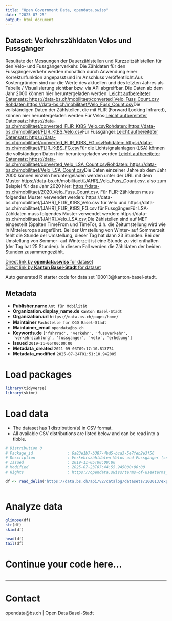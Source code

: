 ```yaml
---
title: "Open Government Data, opendata.swiss"
date: "2025-07-25"
output: html_document
---
```


## Dataset: Verkehrszähldaten Velos und Fussgänger

Resultate der Messungen der Dauerzählstellen und Kurzzeitzählstellen für den Velo- und Fussgängerverkehr. Die Zähldaten für den Fussgängerverkehr werden monatlich durch Anwendung einer Korrekturfunktion angepasst und im Anschluss veröffentlicht.Aus Kostengründen sind nur die Werte des aktuellen und des letzten Jahres als Tabelle / Visualisierung sichtbar bzw. via API abgreifbar. Die Daten ab dem Jahr 2000 können hier heruntergeladen werden: [Leicht aufbereiteter Datensatz: https://data-bs.ch/mobilitaet/converted_Velo_Fuss_Count.csv](https://data-bs.ch/mobilitaet/converted_Velo_Fuss_Count.csv) [Rohdaten: ](https://data-bs.ch/mobilitaet/Velo_Fuss_Count.csv)[https://data-bs.ch/mobilitaet/Velo_Fuss_Count.csv](https://data-bs.ch/mobilitaet/Velo_Fuss_Count.csv)Die vollständigen Daten der Zählstellen, die mit FLIR (Forward Looking Infrared), können hier heruntergeladen werden:Für Velos:[Leicht aufbereiteter Datensatz: https://data-bs.ch/mobilitaet/converted_FLIR_KtBS_Velo.csv](https://data-bs.ch/mobilitaet/converted_FLIR_KtBS_Velo.csv)[Rohdaten: https://data-bs.ch/mobilitaet/FLIR_KtBS_Velo.csv](https://data-bs.ch/mobilitaet/FLIR_KtBS_Velo.csv)[](https://data-bs.ch/mobilitaet/FLIR_KtBS_MIV6.csv)Für Fussgänger:[Leicht aufbereiteter Datensatz: https://data-bs.ch/mobilitaet/converted_FLIR_KtBS_FG.csv](https://data-bs.ch/mobilitaet/converted_FLIR_KtBS_FG.csv)[Rohdaten: https://data-bs.ch/mobilitaet/FLIR_KtBS_FG.csv](https://data-bs.ch/mobilitaet/FLIR_KtBS_FG.csv)Für die Lichtsignalanlagen (LSA) können die vollständigen Daten hier heruntergeladen werden:[Leicht aufbereiteter Datensatz: https://data-bs.ch/mobilitaet/converted_Velo_LSA_Count.csv](https://data-bs.ch/mobilitaet/converted_Velo_LSA_Count.csv)[Rohdaten: https://data-bs.ch/mobilitaet/Velo_LSA_Count.csv](https://data-bs.ch/mobilitaet/Velo_LSA_Count.csv)Die Daten einzelner Jahre ab dem Jahr 2000 können einzeln heruntergeladen werden unter der URL mit dem Muster https://data-bs.ch/mobilitaet/[JAHR]_Velo_Fuss_Count.csv, also zum Beispiel für das Jahr 2020 hier: [https://data-bs.ch/mobilitaet/2020_Velo_Fuss_Count.csv](https://data-bs.ch/mobilitaet/2020_Velo_Fuss_Count.csv). Für FLIR-Zähldaten muss folgendes Muster verwendet werden: https://data-bs.ch/mobilitaet/[JAHR]_FLIR_KtBS_Velo.csv für Velo und https://data-bs.ch/mobilitaet/[JAHR]_FLIR_KtBS_FG.csv für FussgängerFür LSA-Zähldaten muss folgendes Muster verwendet werden: https://data-bs.ch/mobilitaet/[JAHR]_Velo_LSA.csv,Die Zählstellen sind auf MET eingestellt (Spalten TimeFrom und TimeTo), d.h. die Zeitumstellung wird wie in Mitteleuropa ausgeführt. Bei der Umstellung von Winter- auf Sommerzeit fehlt die Stunde der Umstellung, dieser Tag hat dann 23 Stunden. Bei der Umstellung von Sommer- auf Winterzeit ist eine Stunde zu viel enthalten (der Tag hat 25 Stunden). In diesem Fall werden die Zähldaten der beiden Stunden zusammengezählt.

[Direct link by **opendata.swiss** for dataset](https://opendata.swiss/de/dataset/verkehrszahldaten-velos-und-fussganger)<br>
[Direct link by **Kanton Basel-Stadt** for dataset](https://data.bs.ch/explore/dataset/100013/)

Auto generated R starter code for data set 100013@kanton-basel-stadt.

## Metadata

- **Publisher.name** `Amt für Mobilität`
- **Organization.display_name.de** `Kanton Basel-Stadt`
- **Organization.url** `https://data.bs.ch/pages/home/`
- **Maintainer** `Fachstelle für OGD Basel-Stadt`
- **Maintainer_email** `opendata@bs.ch`
- **Keywords.de** `['fahrrad', 'verkehr', 'fussverkehr', 'verkehrszahlung', 'fussganger', 'velo', 'erhebung']`
- **Issued** `2019-11-05T00:00:00`
- **Metadata_created** `2021-09-03T09:17:10.813774`
- **Metadata_modified** `2025-07-24T01:51:10.942005`


# Load packages

```r

library(tidyverse)
library(skimr)

```

# Load data

-   The dataset has 1 distribution(s) in CSV format.
-   All available CSV distributions are listed below and can be read into a tibble.

```r

# Distribution 0
# Package_id               : 6a83e1b7-b387-4bd5-bca3-5e7feb2e3f56
# Description              : Verkehrszähldaten Velos und Fussgänger (csv)
# Issued                   : 2019-11-05T00:00:00
# Modified                 : 2025-07-23T07:44:55.945000+00:00
# Rights                   : https://opendata.swiss/terms-of-use#terms_open

df <- read_delim('https://data.bs.ch/api/v2/catalog/datasets/100013/exports/csv?use_labels=true')



```

# Analyze data

```r

glimpse(df)
str(df)
skim(df)

head(df)
tail(df)

```

# Continue your code here...

```r

```

------------------------------------------------------------------------

# Contact

opendata@bs.ch | Open Data Basel-Stadt

